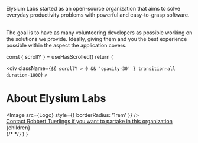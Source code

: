 
Elysium Labs started as an open-source organization that aims to solve everyday productivity problems with powerful and easy-to-grasp software.

<br />
The goal is to have as many volunteering developers as possible working on the solutions
we provide. Ideally, giving them and you the best experience possible within the
aspect the application covers.

  const { scrollY } = useHasScrolled()
  return (
    <Layout>
      <SEO
        title="About"
        description="Background information about the organization"
      />
      <div className="max-w-7xl mx-4 sm:mx-auto sm:w-full flex flex-col items-center">
        <div
          className={`${
            scrollY > 0 && 'opacity-30'
          } transition-all duration-1000`}
        >
          <h1>About Elysium Labs</h1>
          <div className="my-10 flex items-center justify-center">
            <Image src={Logo} style={{ borderRadius: '1rem' }} />
          </div>
          <div className="max-w-prose mt-20">
            <a href="mailto:robbert@elysiumlabs.io?subject=I would like to participate">
              Contact Robbert Tuerlings if you want to partake in this
              organization
            </a>
          </div>
        </div>
        <div className="max-w-prose my-10">{children}</div>
        {/* <GithubContributors /> */}
      </div>
    </Layout>
  )
}
